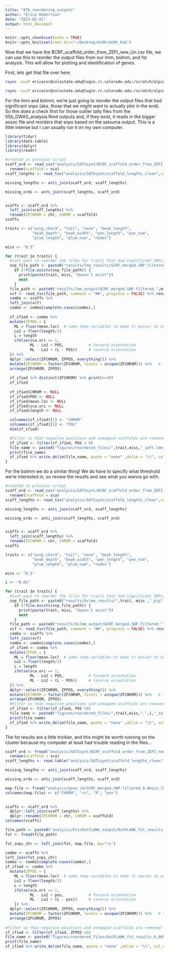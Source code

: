 ```yaml
---
title: "07b_reordering_outputs"
author: "Erica Robertson"
date: "2025-02-01"
output: html_document
---
```


```r
knitr::opts_chunk$set(echo = TRUE)
knitr::opts_knit$set(root.dir="~/Desktop/GCRF/GCRF_Pub")
```

Now that we have the BCRF_scaffold_order_from_ZEFI_new_Un.csv file, we can use this to reorder the output files from our lmm, bslmm, and fst analysis. This will allow for plotting and identification of genes.

First, lets get that file over here.
```bash
rsync -avzP ericacnr@colostate.edu@login.rc.colorado.edu:/scratch/alpine/ericacnr@colostate.edu/GCRF_Pub/07.SATSsynt/process_satsuma/BCRF_scaffold_order_from_ZEFI_new_Un.csv /Users/ericarobertson/Desktop/GCRF/GCRF_Pub/analysis/SATSsynt

rsync -avzP ericacnr@colostate.edu@login.rc.colorado.edu:/scratch/alpine/ericacnr@colostate.edu/GCRF_Pub/07.SATSsynt/scaffold_lengths_clean /Users/ericarobertson/Desktop/GCRF/GCRF_Pub/analysis/SATSsynt
```

For the lmm and bslmm, we're just going to reorder the output files that had significant snps (aka, those that we might want to actually plot in the end). So this does a check first for those outlier tally files from the 05b_GWAS_analysis.Rmd outputs and, if they exist, it reads in the bigger assoc file and reorders that snps based on the satsuma output. This is a little intense but I can usually run it on my own computer.

```r
library(tidyr)
library(data.table)
library(dplyr)
library(readr)
```

```r
#created in previous script
scaff_ord <- read_csv("analysis/SATSsynt/BCRF_scaffold_order_from_ZEFI_new_Un.csv") %>%
  rename(scaffold = sca)
scaff_lengths <- read_tsv("analysis/SATSsynt/scaffold_lengths_clean",col_names =F) %>% rename(scaffold=X1,length=X2)

missing_lengths <- anti_join(scaff_ord, scaff_lengths)

missing_ords <- anti_join(scaff_lengths, scaff_ord)


scaffs <- scaff_ord %>%
  left_join(scaff_lengths) %>%
  rename(ZFCHROM = chr, CHROM = scaffold)
scaffs

traits <- c("wing_chord", "tail", "nare", "beak_length", 
            "beak_depth", "beak_width", "pen_length", "pen_num", 
            "plum_length", "plum_num", "nodes")

miss <- "0.5"

for (trait in traits) {
  #Just want to reorder the files for traits that had significant SNPs, this saves space ass all the reordered files are large
  snp_file_path <- paste0("results/lmm_results/GCRF_merged.SNP.filtered_",miss,"_",trait,"_soft_lmm.outlier_tally.csv")
    if (!file.exists(snp_file_path)) {
      print(paste(trait, miss, "doesn't exist"))
      next
    }
  file_path <- paste0("results/lmm_output/GCRF_merged.SNP.filtered_",miss,"miss_",trait,"_soft_lmm.assoc.txt")
  vcf <- read_tsv(file_path, comment = "##", progress = FALSE) %>% rename(CHROM=chr, POS=ps)
  combo <- scaffs %>%
  left_join(vcf)
  combo <- combo[complete.cases(combo),]
  
  zf_ified <- combo %>%
  mutate(ZFPOS = {
    ML = floor(mean.loc)  # some temp variables to make it easier to express
    Lo2 = floor(length/2)
    L = length
    ifelse(sca.ori == 1,
           ML - Lo2 + POS,           # forward orientation
           ML - Lo2 + (L - POS))     # reverse orientation
  }) %>%
  dplyr::select(ZFCHROM, ZFPOS, everything()) %>%
  mutate(ZFCHROM = factor(ZFCHROM, levels = unique(ZFCHROM))) %>%   # this is to get them to sort correctly
  arrange(ZFCHROM, ZFPOS)
  
  zf_ified %>% distinct(ZFCHROM) %>% print(n=40)
  zf_ified
  
  zf_ified$CHROM <- NULL
  zf_ified$POS <- NULL
  zf_ified$mean.loc <- NULL
  zf_ified$sca.ori <- NULL
  zf_ified$length <- NULL

  colnames(zf_ified)[1] <- "CHROM"
  colnames(zf_ified)[2] <- "POS"
  dim(zf_ified)

  #Filter so that negative positions and unmapped scaffolds are removed:
  zf_ified <- filter(zf_ified, POS > 0)
  file_name <- paste0("figures/reordered_files/",trait,miss,"_soft.lmm_ZFchr_assoc_new.txt")
  print(file_name)
  zf_ified %>% write_delim(file_name, quote = "none" ,delim = "\t", col_names = T)
}
```

For the bslmm we do a similar thing! We do have to specify what threshold we're interested in, so review the results and see what you wanna go with.

```r
#created in previous script
scaff_ord <- read_csv("analysis/SATSsynt/BCRF_scaffold_order_from_ZEFI_new_Un.csv") %>%
  rename(scaffold = sca)
scaff_lengths <- read_tsv("analysis/SATSsynt/scaffold_lengths_clean",col_names =F) %>% rename(scaffold=X1,length=X2)

missing_lengths <- anti_join(scaff_ord, scaff_lengths)

missing_ords <- anti_join(scaff_lengths, scaff_ord)


scaffs <- scaff_ord %>%
  left_join(scaff_lengths) %>%
  rename(ZFCHROM = chr, CHROM = scaffold)
scaffs

traits <- c("wing_chord", "tail", "nare", "beak_length", 
            "beak_depth", "beak_width", "pen_length", "pen_num", 
            "plum_length", "plum_num", "nodes")

miss <- "0.5"

i <- "0.01"

for (trait in traits) {
  #Just want to reorder the files for traits that had significant SNPs, this saves space ass all the reordered files are large
  snp_file_path <- paste0("results/bslmm_results/",trait, miss ,"_pip",i,"_soft.csv")
    if (!file.exists(snp_file_path)) {
      print(paste(trait, miss, "doesn't exist"))
      next
    }
  file_path <- paste0("results/bslmm_output/GCRF_merged.SNP.filtered_",miss,"miss_",trait,"_soft_bslmm.param.txt")
  vcf <- read_tsv(file_path, comment = "##", progress = FALSE) %>% rename(CHROM=chr, POS=ps)
  combo <- scaffs %>%
  left_join(vcf)
  combo <- combo[complete.cases(combo),]
  zf_ified <- combo %>%
  mutate(ZFPOS = {
    ML = floor(mean.loc)  # some temp variables to make it easier to express
    Lo2 = floor(length/2)
    L = length
    ifelse(sca.ori == 1,
           ML - Lo2 + POS,           # forward orientation
           ML - Lo2 + (L - POS))     # reverse orientation
  }) %>%
  dplyr::select(ZFCHROM, ZFPOS, everything()) %>%
  mutate(ZFCHROM = factor(ZFCHROM, levels = unique(ZFCHROM))) %>%   # this is to get them to sort correctly
  arrange(ZFCHROM, ZFPOS)
  #Filter so that negative positions and unmapped scaffolds are removed:
  zf_ified <- filter(zf_ified, POS >0)
  file_name <- paste0("figures/reordered_files/",trait,miss,".",i,"_soft.bslmm_ZFchr_params.txt")
  print(file_name)
  zf_ified %>% write_delim(file_name, quote = "none" ,delim = "\t", col_names = T)
}
```

The fst results are a little trickier, and this might be worth running on the cluster because my computer at least had trouble reading in the files...

```r
scaff_ord <- fread("analysis/SATSsynt/BCRF_scaffold_order_from_ZEFI_new_Un.csv") %>%
  rename(scaffold = sca)
scaff_lengths <- read.table("analysis/SATSsynt/scaffold_lengths_clean") %>% rename(scaffold=V1,length=V2)

missing_lengths <- anti_join(scaff_ord, scaff_lengths)

missing_ords <- anti_join(scaff_lengths, scaff_ord)

map.file <- fread("analysis/gene_id/GCRF_merged.SNP.filtered_0.8miss_loc.map")
colnames(map.file) <- c("CHROM", "rs", "X", "pos")

  
scaffs <- scaff_ord %>%
  dplyr::left_join(scaff_lengths) %>%
  dplyr::rename(ZFCHROM = chr, CHROM = scaffold)
colnames(scaffs)

file_path <- paste0("analysis/Fst/OutFLANK_output/OutFLANK_fst_results_0.005.csv")
fst <- fread(file_path)

fst_snps_chr <- left_join(fst, map.file, by="rs")

combo <- scaffs %>%
left_join(fst_snps_chr)
combo <- combo[complete.cases(combo),]
zf_ified <- combo %>%
  mutate(ZFPOS = {
    ML = floor(mean.loc)  # some temp variables to make it easier to express
    Lo2 = floor(length/2)
    L = length
    ifelse(sca.ori == 1,
           ML - Lo2 + pos,           # forward orientation
           ML - Lo2 + (L - pos))     # reverse orientation
    }) %>%
  dplyr::select(ZFCHROM, ZFPOS, everything()) %>%
  mutate(ZFCHROM = factor(ZFCHROM, levels = unique(ZFCHROM))) %>%   # this is to get them to sort correctly
  arrange(ZFCHROM, ZFPOS)
  
#Filter so that negative positions and unmapped scaffolds are removed:
zf_ified <- filter(zf_ified, ZFPOS >0)
file_name <- paste0("figures/reordered_files/OutFLANK_fst_results_0.005_ZFchr.txt")
print(file_name)
zf_ified %>% write_delim(file_name, quote = "none" ,delim = "\t", col_names = T)

```